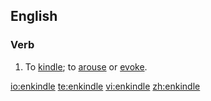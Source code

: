 ==English==
===Verb===
{{en-verb|enkindl|ing}}
# To [[kindle]]; to [[arouse]] or [[evoke]].

[[io:enkindle]]
[[te:enkindle]]
[[vi:enkindle]]
[[zh:enkindle]]